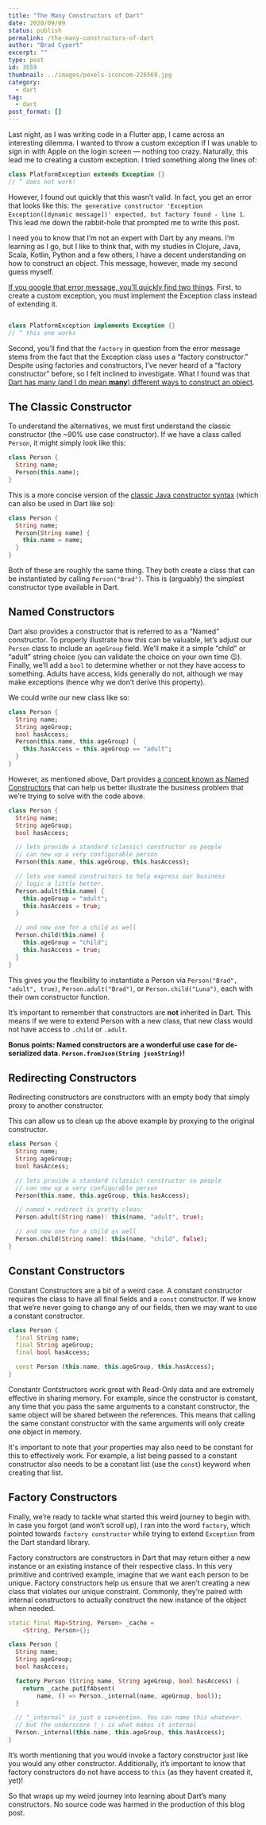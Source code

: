 ```yaml
---
title: "The Many Constructors of Dart"
date: 2020/09/09
status: publish
permalink: /the-many-constructors-of-dart
author: "Brad Cypert"
excerpt: ""
type: post
id: 3559
thumbnail: ../images/pexels-iconcom-226569.jpg
category:
  - dart
tag:
  - dart
post_format: []
---
```


Last night, as I was writing code in a Flutter app, I came across an interesting dilemma. I wanted to throw a custom exception if I was unable to sign in with Apple on the login screen — nothing too crazy. Naturally, this lead me to creating a custom exception. I tried something along the lines of:

```dart
class PlatformException extends Exception {}
// ^ does not work!
```

However, I found out quickly that this wasn’t valid. In fact, you get an error that looks like this: `The generative constructor 'Exception Exception([dynamic message])' expected, but factory found - line 1`. This lead me down the rabbit-hole that prompted me to write this post.

I need you to know that I’m not an expert with Dart by any means. I’m learning as I go, but I like to think that, with my studies in Clojure, Java, Scala, Kotlin, Python and a few others, I have a decent understanding on how to construct an object. This message, however, made my second guess myself.

[If you google that error message, you’ll quickly find two things](https://github.com/dart-lang/sdk/issues/25874). First, to create a custom exception, you must implement the Exception class instead of extending it.

```dart

class PlatformException implements Exception {}
// ^ this one works

```

Second, you’ll find that the `factory` in question from the error message stems from the fact that the Exception class uses a “factory constructor.” Despite using factories and constructors, I’ve never heard of a “factory constructor” before, so I felt inclined to investigate. What I found was that [Dart has many (and I do mean **many**) different ways to construct an object](https://dart.dev/guides/language/language-tour#constructors).

## The Classic Constructor

To understand the alternatives, we must first understand the classic constructor (the ~90% use case constructor). If we have a class called `Person`, it might simply look like this:

```dart
class Person {
  String name;
  Person(this.name);
}
```

This is a more concise version of the [classic Java constructor syntax](https://docs.oracle.com/javase/tutorial/java/javaOO/constructors.html) (which can also be used in Dart like so):

```dart
class Person {
  String name;
  Person(String name) {
    this.name = name;
  }
}
```

Both of these are roughly the same thing. They both create a class that can be instantiated by calling `Person("Brad")`. This is (arguably) the simplest constructor type available in Dart.

## Named Constructors

Dart also provides a constructor that is referred to as a “Named” constructor. To properly illustrate how this can be valuable, let’s adjust our `Person` class to include an `ageGroup` field. We’ll make it a simple “child” or “adult” string choice (you can validate the choice on your own time 😉). Finally, we’ll add a `bool` to determine whether or not they have access to something. Adults have access, kids generally do not, although we may make exceptions (hence why we don’t derive this property).

We could write our new class like so:

```dart
class Person {
  String name;
  String ageGroup;
  bool hasAccess;
  Person(this.name, this.ageGroup) {
    this.hasAccess = this.ageGroup == "adult";
  }
}
```

However, as mentioned above, Dart provides [a concept known as Named Constructors](https://sites.google.com/site/dartlangexamples/learn/class/constructors/named-constructor) that can help us better illustrate the business problem that we’re trying to solve with the code above.

```dart
class Person {
  String name;
  String ageGroup;
  bool hasAccess;

  // lets provide a standard (classic) constructor so people
  // can new up a very configurable person
  Person(this.name, this.ageGroup, this.hasAccess);

  // lets use named constructors to help express our business
  // logic a little better.
  Person.adult(this.name) {
    this.ageGroup = "adult";
    this.hasAccess = true;
  }

  // and now one for a child as well
  Person.child(this.name) {
    this.ageGroup = "child";
    this.hasAccess = true;
  }
}

```

This gives you the flexibility to instantiate a Person via `Person("Brad", "adult", true)`, `Person.adult("Brad")`, or `Person.child("Luna")`, each with their own constructor function.

It’s important to remember that constructors are **not** inherited in Dart. This means if we were to extend Person with a new class, that new class would not have access to `.child` or `.adult`.

**Bonus points: Named constructors are a wonderful use case for de-serialized data. `Person.fromJson(String jsonString)`!**

## Redirecting Constructors

Redirecting constructors are constructors with an empty body that simply proxy to another constructor.

This can allow us to clean up the above example by proxying to the original constructor.

```dart
class Person {
  String name;
  String ageGroup;
  bool hasAccess;

  // lets provide a standard (classic) constructor so people
  // can new up a very configurable person
  Person(this.name, this.ageGroup, this.hasAccess);

  // named + redirect is pretty clean;
  Person.adult(String name): this(name, "adult", true);

  // and now one for a child as well
  Person.child(String name): this(name, "child", false);
}
```

## Constant Constructors

Constant Constructors are a bit of a weird case. A constant constructor requires the class to have all final fields and a `const` constructor. If we know that we’re never going to change any of our fields, then we may want to use a constant constructor.

```dart
class Person {
  final String name;
  final String ageGroup;
  final bool hasAccess;

  const Person (this.name, this.ageGroup, this.hasAccess);
}
```

Constantr Contstructors work great with Read-Only data and are extremely effective in sharing memory. For example, since the constructor is constant, any time that you pass the same arguments to a constant constructor, the same object will be shared between the references. This means that calling the same constant constructor with the same arguments will only create one object in memory.

It's important to note that your properties may also need to be constant for this to effectively work. For example, a list being passed to a constant constructor also needs to be a constant list (use the `const`) keyword when creating that list.

## Factory Constructors

Finally, we’re ready to tackle what started this weird journey to begin with. In case you forgot (and won’t scroll up), I ran into the word `factory`, which pointed towards `factory constructor` while trying to extend `Exception` from the Dart standard library.

Factory constructors are constructors in Dart that may return either a new instance or an existing instance of their respective class. In this very primitive and contrived example, imagine that we want each person to be unique. Factory constructors help us ensure that we aren’t creating a new class that violates our unique constraint. Commonly, they’re paired with internal constructors to actually construct the new instance of the object when needed.

```dart
static final Map<String, Person> _cache =
    <String, Person>{};

class Person {
  String name;
  String ageGroup;
  bool hasAccess;

  factory Person (String name, String ageGroup, bool hasAccess) {
    return _cache.putIfAbsent(
        name, () => Person._internal(name, ageGroup, bool));
  }

  // "_internal" is just a convention. You can name this whatever.
  // but the underscore (_) is what makes it internal
  Person._internal(this.name, this.ageGroup, this.hasAccess);
}
```

It’s worth mentioning that you would invoke a factory constructor just like you would any other constructor. Additionally, it’s important to know that factory constructors do not have access to `this` (as they havent created it, yet)!

So that wraps up my weird journey into learning about Dart’s many constructors. No source code was harmed in the production of this blog post.
